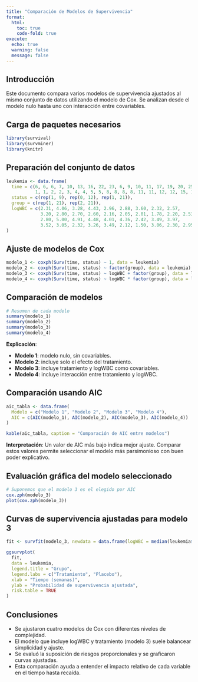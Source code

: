 ```yaml
---
title: "Comparación de Modelos de Supervivencia"
format:
  html:
    toc: true
    code-fold: true
execute:
  echo: true
  warning: false
  message: false
---
```


## Introducción

Este documento compara varios modelos de supervivencia ajustados al mismo conjunto de datos utilizando el modelo de Cox. Se analizan desde el modelo nulo hasta uno con interacción entre covariables.

## Carga de paquetes necesarios

```r
library(survival)
library(survminer)
library(knitr)
```

## Preparación del conjunto de datos

```r
leukemia <- data.frame(
  time = c(6, 6, 6, 7, 10, 13, 16, 22, 23, 6, 9, 10, 11, 17, 19, 20, 25, 32, 32, 34, 35,
           1, 1, 2, 2, 3, 4, 4, 5, 5, 8, 8, 8, 8, 11, 11, 12, 12, 15, 17, 22, 23),
  status = c(rep(1, 9), rep(0, 12), rep(1, 21)),
  group = c(rep(1, 21), rep(2, 21)),
  logWBC = c(2.31, 4.06, 3.28, 4.43, 2.96, 2.88, 3.60, 2.32, 2.57, 
             3.20, 2.80, 2.70, 2.60, 2.16, 2.05, 2.01, 1.78, 2.20, 2.53, 1.47, 1.45,
             2.80, 5.00, 4.91, 4.48, 4.01, 4.36, 2.42, 3.49, 3.97, 
             3.52, 3.05, 2.32, 3.26, 3.49, 2.12, 1.50, 3.06, 2.30, 2.95, 2.73, 1.97)
)
```

## Ajuste de modelos de Cox

```r
modelo_1 <- coxph(Surv(time, status) ~ 1, data = leukemia)
modelo_2 <- coxph(Surv(time, status) ~ factor(group), data = leukemia)
modelo_3 <- coxph(Surv(time, status) ~ logWBC + factor(group), data = leukemia)
modelo_4 <- coxph(Surv(time, status) ~ logWBC * factor(group), data = leukemia)
```

## Comparación de modelos

```r
# Resumen de cada modelo
summary(modelo_1)
summary(modelo_2)
summary(modelo_3)
summary(modelo_4)
```

**Explicación**:

- **Modelo 1**: modelo nulo, sin covariables.
- **Modelo 2**: incluye solo el efecto del tratamiento.
- **Modelo 3**: incluye tratamiento y logWBC como covariables.
- **Modelo 4**: incluye interacción entre tratamiento y logWBC.

## Comparación usando AIC

```r
aic_tabla <- data.frame(
  Modelo = c("Modelo 1", "Modelo 2", "Modelo 3", "Modelo 4"),
  AIC = c(AIC(modelo_1), AIC(modelo_2), AIC(modelo_3), AIC(modelo_4))
)

kable(aic_tabla, caption = "Comparación de AIC entre modelos")
```

**Interpretación**: Un valor de AIC más bajo indica mejor ajuste. Comparar estos valores permite seleccionar el modelo más parsimonioso con buen poder explicativo.

## Evaluación gráfica del modelo seleccionado

```r
# Suponemos que el modelo 3 es el elegido por AIC
cox.zph(modelo_3)
plot(cox.zph(modelo_3))
```

## Curvas de supervivencia ajustadas para modelo 3

```r
fit <- survfit(modelo_3, newdata = data.frame(logWBC = median(leukemia$logWBC), group = c(1, 2)))

ggsurvplot(
  fit,
  data = leukemia,
  legend.title = "Grupo",
  legend.labs = c("Tratamiento", "Placebo"),
  xlab = "Tiempo (semanas)",
  ylab = "Probabilidad de supervivencia ajustada",
  risk.table = TRUE
)
```

## Conclusiones

- Se ajustaron cuatro modelos de Cox con diferentes niveles de complejidad.
- El modelo que incluye logWBC y tratamiento (modelo 3) suele balancear simplicidad y ajuste.
- Se evaluó la suposición de riesgos proporcionales y se graficaron curvas ajustadas.
- Esta comparación ayuda a entender el impacto relativo de cada variable en el tiempo hasta recaída.
